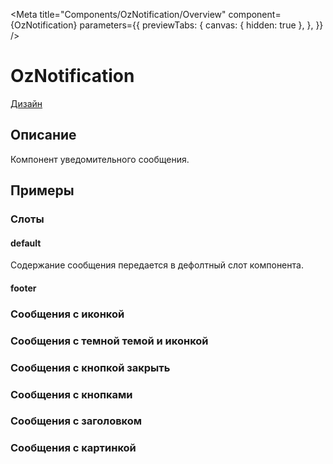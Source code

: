 
<Meta title="Components/OzNotification/Overview"
      component={OzNotification}
      parameters={{
        previewTabs: {
          canvas: { hidden: true },
        },
      }}
/>

# OzNotification

[Дизайн](https://www.figma.com/file/F7liVaQiHzkojA2NM1ztIJ/02.-Core---UI-Components?node-id=0%3A2007)

## Описание

Компонент уведомительного сообщения.

## Примеры

### Слоты

#### default

Содержание сообщения передается в дефолтный слот компонента.

<Canvas>
  <Story id="components-oznotification-stories--default"/>
</Canvas>

#### footer

<Canvas>
  <Story id="components-oznotification-stories--slot-footer"/>
</Canvas>

### Сообщения с иконкой

<Canvas>
  <Story id="components-oznotification-stories--icon"/>
  <Story id="components-oznotification-stories--icon-color"/>
</Canvas>

### Сообщения с темной темой и иконкой

<Canvas>
  <Story id="components-oznotification-stories--theme-dark-icon"/>
</Canvas>

### Сообщения с кнопкой закрыть

<Canvas>
  <Story id="components-oznotification-stories--close-button"/>
  <Story id="components-oznotification-stories--theme-dark-close-button"/>
</Canvas>

### Сообщения с кнопками

<Canvas>
  <Story id="components-oznotification-stories--buttons-default"/>
  <Story id="components-oznotification-stories--buttons-inline"/>
</Canvas>

### Сообщения с заголовком

<Canvas>
  <Story id="components-oznotification-stories--title"/>
</Canvas>

### Сообщения с картинкой

<Canvas>
  <Story id="components-oznotification-stories--image"/>
</Canvas>
